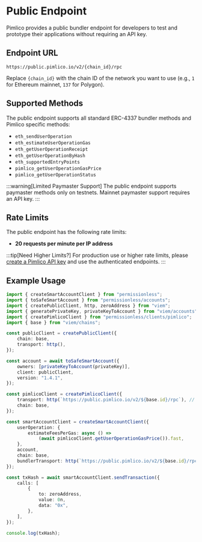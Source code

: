 # Public Endpoint

Pimlico provides a public bundler endpoint for developers to test and prototype their applications without requiring an API key.

## Endpoint URL

```
https://public.pimlico.io/v2/{chain_id}/rpc
```

Replace `{chain_id}` with the chain ID of the network you want to use (e.g., `1` for Ethereum mainnet, `137` for Polygon).

## Supported Methods

The public endpoint supports all standard ERC-4337 bundler methods and Pimlico specific methods:

- `eth_sendUserOperation`
- `eth_estimateUserOperationGas`
- `eth_getUserOperationReceipt`
- `eth_getUserOperationByHash`
- `eth_supportedEntryPoints`
- `pimlico_getUserOperationGasPrice`
- `pimlico_getUserOperationStatus`

:::warning[Limited Paymaster Support]
The public endpoint supports paymaster methods only on testnets. Mainnet paymaster support requires an API key.
:::

## Rate Limits

The public endpoint has the following rate limits:

- **20 requests per minute per IP address**

:::tip[Need Higher Limits?]
For production use or higher rate limits, please [create a Pimlico API key](https://dashboard.pimlico.io/apikeys) and use the authenticated endpoints.
:::

## Example Usage

```typescript
import { createSmartAccountClient } from "permissionless";
import { toSafeSmartAccount } from "permissionless/accounts";
import { createPublicClient, http, zeroAddress } from "viem";
import { generatePrivateKey, privateKeyToAccount } from "viem/accounts";
import { createPimlicoClient } from "permissionless/clients/pimlico";
import { base } from "viem/chains";

const publicClient = createPublicClient({
	chain: base,
	transport: http(),
});

const account = await toSafeSmartAccount({
	owners: [privateKeyToAccount(privateKey)],
	client: publicClient,
	version: "1.4.1",
});

const pimlicoClient = createPimlicoClient({
	transport: http(`https://public.pimlico.io/v2/${base.id}/rpc`), // [!code ++]
	chain: base,
});

const smartAccountClient = createSmartAccountClient({
	userOperation: {
		estimateFeesPerGas: async () =>
			(await pimlicoClient.getUserOperationGasPrice()).fast,
	},
	account,
	chain: base,
	bundlerTransport: http(`https://public.pimlico.io/v2/${base.id}/rpc`), // [!code ++]
});

const txHash = await smartAccountClient.sendTransaction({
	calls: [
		{
			to: zeroAddress,
			value: 0n,
			data: "0x",
		},
	],
});

console.log(txHash);
```
